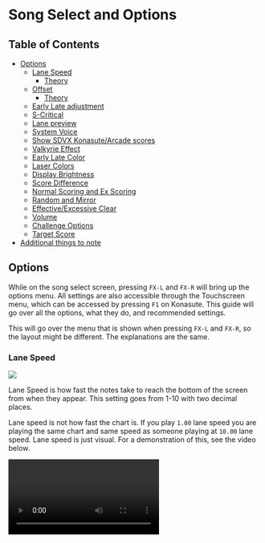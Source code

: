 
# Song Select and Options
## Table of Contents
- [Options](#options)
    - [Lane Speed](#lane-speed)
        - [Theory](#theory)
    - [Offset](#offset)
        - [Theory](#theory-1)
    - [Early Late adjustment](#early-late-adjustment)
    - [S-Critical](#s-critical)
    - [Lane preview](#lane-preview)
    - [System Voice](#system-voice)
    - [Show SDVX Konasute/Arcade scores](#show-sdvx-konasutearcade-scores)
    - [Valkyrie Effect](#valkyrie-effect)
    - [Early Late Color](#early-late-color)
    - [Laser Colors](#laser-colors)
    - [Display Brightness](#display-brightness)
    - [Score Difference](#score-difference)
    - [Normal Scoring and Ex Scoring](#normal-scoring-and-ex-scoring)
    - [Random and Mirror](#random-and-mirror)
    - [Effective/Excessive Clear](#effectiveexcessive-clear)
    - [Volume](#volume)
    - [Challenge Options](#challenge-options)
    - [Target Score](#target-score)
- [Additional things to note](#additional-things-to-note)



## Options
While on the song select screen, pressing `FX-L` and `FX-R` will bring up the
options menu. All settings are also accessible through the Touchscreen menu, which can be accessed by pressing `F1` on Konasute. This
guide will go over all the options, what they do, and recommended settings.

This will go over the menu that is shown when pressing `FX-L` and `FX-R`, so the layout might be different. The explanations are the same.

### Lane Speed
<Image src="/startingout/options/LaneSpeed.png"/>

Lane Speed is how fast the notes take to reach the bottom of the screen from when they appear. This setting goes from 1-10 with two decimal places. 

Lane speed is not how fast the chart is. If you play `1.00` lane speed you are playing the same chart and same speed as someone playing at `10.00` lane speed. Lane speed is just visual. For a demonstration of this, see the video below.

<Video src="/startingout/options/lanespeedcomparision.webm"/>
<div className="flex justify-center">
<em>From left to right, [JiminP 1.00 Lane Speed,](https://www.youtube.com/watch?v=rjY1itUxA0s) [DDX 6.90 Lane Speed,](https://www.youtube.com/watch?v=HewBZrjtuDU) and [Mini 9.50 Lane Speed](https://www.youtube.com/watch?v=iLjAC0NUJAg)</em>
</div>

Even though they look different, they are playing the same chart. It isn't a "faster" or "slower" chart. 

In the beginning, you will likely start around 2-4. As your reading skill gets better you will generally start to increase this to make things easier to read. 

Pressing `Numpad 6` will lock your lane speed. This will make it so that every time you start the game or go to song select, your lane speed will set back to what you have it locked to.

#### Theory
In general, 
<div className="text-center mt-3">
**The higher the lane speed = The fewer notes on the screen = The easier it is to read**
</div>
**However**, you don't want to increase it to the point where you are reacting and not reading. 

Lane speed is preference. While in theory, you should push it higher, this
doesn't matter if you are unable to read high lane speeds. Some people read
9+ lane speed while others stay between 6 to 8. How fast you can read is
dependent on a lot of different factors.


### Offset
<Image src="/startingout/options/Offset.png"/>

There are 2 offsets. Draw (`判定タイミング(描画)`) and Judge (`判定タイミング(音)`). Draw is visual offset and Judge is audio offset.
Draw moves the judgment line either up (+) or down (-). It doesn't do this
visually, the judgment line will still look like it's in the same spot but it has moved. Here is a visualization of Draw Offset

<Image src="/startingout/options/draw-example.png" className="w-100"/>

The line at the top would represent where the judgment line would be heading to
for `+` draw. The bottom line would represent where the judgment line would be
heading to for `-` draw. The line in between is the default judgment line.

Judge adds an offset to the music.

You can press the following numpad button to change the offset:
- `8`: Judge +
- `2`: Judge -
- `9`: Draw +
- `3`: Draw -

If you are on a Valkyrie Cabinet, pressing the offset number on the touchscreen will change it to ms. Pressing `6` will also do this on Konasute.

#### Theory

Your offset can sometimes change day-to-day setup-to-setup chart-to-chart. Sometimes, you have to decide whether to change offset or your own internal timing.

An important thing to note is that a lot of times it isn't your offset but
rather your lane speed/reading ability. If you notice you are hitting a lot of
lates or earlies, you might be playing a chart that is difficult for you to read
or your lane speed is wrong. 

If you are having trouble finding your offset or just want to learn more about offset [here is JiminP guide.](https://r-g.kr/article/sync) This is a very detailed guide for all your offset needs.

### Early Late adjustment
<Image src="/startingout/options/Earlylate.png"/>

The next 3 are adjustments to the early late or ms that show up when you press something off-timing. 

<Image src="/startingout/options/Earlyexample.png"/>

The first one adjusts when the early/late shows up. (Pictured above) Critical will make it so that every time you hit a crit or below it will show up. Near will make it so only nears and below it will show up. Off means it never shows up.

<Image src="/startingout/options/msexmaple.png"/>
The second one adjusts when the ms shows up. (Pictured above) All will show it for everything, even S-Crit. Note that if you hit a S-Crit, it will be grey. Critical will make it so that every time you hit a Crit or below it will show up. Near will make it so only Nears and below it will show up. Off means it never shows up.

The final option adjust where they show up on the screen. Upper is most common.

In general, it is a good idea to have one of them only show up for nears and the
other show up for all or just crits. That way you know if you hit a nearby if one shows up.

### S-Critical
<Image src="/startingout/options/SCrit.png"/>

This adds an extra judgment that is stricter than Crit. This does not affect normal scoring. For information on the timing, see [Timing Windows page](/compendium/timing-windows)

Note that if you are using light start this will not be accessible. This does not matter for Konasute. In general, it is recommended to always have this on if you can.

### Lane preview
<Image src="/startingout/options/Preview.png"/>
Here you can preview the changes you just made. It will play a simple chart with a simple song where you can see your lane speed, offsets, and early/late adjustments. It is recommend using this to figure out what you like.

### System Voice
<Image src="/startingout/options/SystemVoice.png"/>

You can choose to disable or enable the voice from your navigator that plays around the menus. For example, the voice that plays when you complete a chart.

### Show SDVX Konasute/Arcade scores
<Image src="/startingout/options/ShowScores.png"/>

This setting changes whether or not you can see your best scores overall from Arcade and Konasute. If enabled, it will combine your Arcade and Konasute scores and show you what you have the highest of. So, if you have a score of `9,978,132` on Konasute and a `9,942,612` on Arcade, it will display the Konasute score.

Note that Volforce and the actual score are separate between the two. 

You can tell which scores are from Konasute or Arcade by if this light at the
the top is lit.

<Image src="/startingout/options/ShowKonasuteScores.png"/>
Here it shows that this score was from the arcade because the Arcade is lit up.

If you don't have your Konasute and Arcade data linked, this option will not show up.

### Valkyrie Effect
<Image src="/startingout/options/ValkyrieEffect.png"/>

This changes how the lasers look. Enabling it adds a bit more effect to lasers. For an example, see the video below.

<Video src="/startingout/options/valkeffect.mp4"/>
<em className="flex justify-center">[Inevitable Magic MXM 18](https://sdvx.in/06/06450m.htm)</em>

### Early Late Color
<Image src="/startingout/options/Earlylateflip.png"/>

This flips the early and late colors. Normally, Late are blue and Early is pink/red. This flips them. 

### Laser Colors
<Image src="/startingout/options/lasercolors.png"/>

These change the laser colors. The first one is the left laser and the second one is the right laser. Most people don't change these. Although notably Mini has his left laser (Normally blue) as green.

### Display Brightness
<Image src="/startingout/options/displaybrightness.png"/>

This is how bright the background is. If you want a good example, look at the Lane Speed video above. Mini plays on a brighter background compared to JiminP and DDX.

### Score Difference
<Image src="/startingout/options/scoredifference.png" className="w-50"/>
If you are in matching or have [Target Score](#target-score) on, this will show
the difference in score between you and your opponent/target score. Example below.
<Image src="/startingout/options/scoredifference-example.png" className="w-100"/>

Note that Target Score takes over opponent, so if you have Target Score on and you are
matching, you will see your Target Score difference instead of opponent
difference.

### Normal Scoring and Ex Scoring
<Image src="/startingout/options/normalscoreexscore.png"/>

This switches between Normal Scoring and EX-Scoring. Normal Scoring is the score
that is graded and used for Volforce. It has a max of 10,000,000 on every chart
and is based on Crit, Nears, and errors. EX-Scoring is based on S-Crits, Crits,
Nears, and Errors. See [here](/startingout/scoring) to learn more about scoring.

Ex-Score will not be available if you have S-Crits disabled.

Even if you use EX-score, your normal score is still calculated and same vice
versa (as long as you have s-crits enabled). You can see your EX-Score right
under your score on any chart.

If you are just starting, it is recommended to keep Normal Scoring.

### Random and Mirror
<Image src="/startingout/options/RandomMirror.png"/>

This changes how the chart is.
- Mirror flips the chart. For example, a chart that is normally a 1-2-3-4 staircase is now a 4-3-2-1 staircase.
- Random randomizes the lanes the notes come down. For example, a 1-2-3-4 staircase now can become 3-2-4-1.
- S-Random completely randomizes the notes as well, so any note can be anything

<Video src="/startingout/options/normalran.mp4"/>

In general, Mirror is the only useable option. Random and S-Ran often make charts have [illegal patterns](/terminology/patterns#illegal).

### Effective/Excessive Clear
<Image src="/startingout/options/ClearType.png"/>

These are the clear type options.

- **Effective Rate:** Start at 0% and work up to above 70% gauge to clear
- **Excessive Rate:** Start at 100% and survive the whole chart without it dropping to 0 to clear. Errors take more off the gauge and are harder to build up compared to Effective.
- **Excessive + ARS:** Starts Excessive Rate and if you fail out of Excessive, then go to Effective. Your Effective Gauge is still calculated as you play so you won't start at 0% if you die in Excessive.

Clear type will affect your Volforce. Excessive is harder so it is worth more Volforce. 

Excessive + ARS is not available on light start. This does not matter if you play Konasute. 

In general, you should always play with Excessive + ARS if you have the option. 

For more information on Gauge, see [Gauge Options page.](/compendium/gauge-options)

### Volume
<Image src="/startingout/options/audiolevels.png"/>

This is Volume. If you are playing on Konasute, this will be the game
volume (like in the screenshot). If you are at an arcade, this will be headset
volume. If you don't have a headset plugged in at the arcade this will do
nothing. 

### Challenge Options
<Image src="/startingout/options/challenge.png"/>

These are the challenge options. During a run, if you fall below the
point to get the grade that you have selected you will automatically fail out.
For example, if I selected UC and I missed a note, it would auto-fail me out. 

### Target Score
<Image src="/startingout/options/target-score.png" className="w-50"/>

This is your target score. You can set what you would like to target. It will then show the difference of that score while playing so you can know how close or far you are from it.

This will not show if you have [Score Difference](#score-difference) turned off.

## Additional things to note

Most of these settings are completely preference. There are general recommended settings but nothing is concrete. Try out things and see if you like them. 

Not all Valkyrie settings are on Konasute, and not all Konasute settings are on Valkyrie. 

